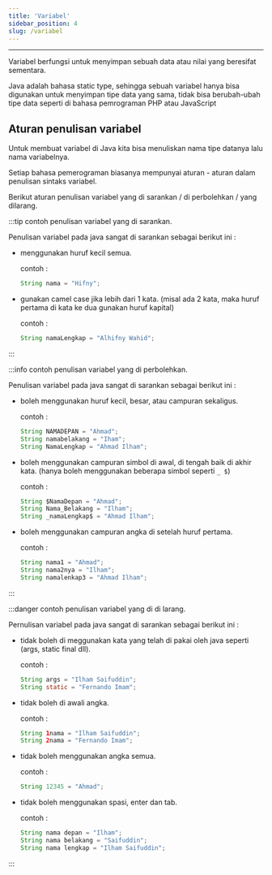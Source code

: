 ```yaml
---
title: 'Variabel'
sidebar_position: 4
slug: /variabel
---
```


<hr />

Variabel berfungsi untuk menyimpan sebuah data atau nilai yang beresifat sementara.

Java adalah bahasa static type, sehingga sebuah variabel hanya bisa digunakan untuk menyimpan tipe data yang sama, tidak bisa berubah-ubah tipe data seperti di bahasa pemrograman PHP atau JavaScript

## Aturan penulisan variabel

Untuk membuat variabel di Java kita bisa menuliskan nama tipe datanya lalu nama variabelnya.

Setiap bahasa pemerograman biasanya mempunyai aturan - aturan dalam penulisan sintaks variabel.

Berikut aturan penulisan variabel yang di sarankan / di perbolehkan / yang dilarang.

<Tabs>
<TabItem value="disarankan" label="Di Sarankan" default>

:::tip contoh penulisan variabel yang di sarankan.

Penulisan variabel pada java sangat di sarankan sebagai berikut ini :

- menggunakan huruf kecil semua.

  contoh :

  ```java
  String nama = "Hifny";
  ```

- gunakan camel case jika lebih dari 1 kata. (misal ada 2 kata, maka huruf pertama di kata ke dua gunakan huruf kapital)

  contoh :

  ```java
  String namaLengkap = "Alhifny Wahid";
  ```

:::

</TabItem>
<TabItem value="diperbolehkan" label="Di Perbolehkan">

:::info contoh penulisan variabel yang di perbolehkan.

Penulisan variabel pada java sangat di sarankan sebagai berikut ini :

- boleh menggunakan huruf kecil, besar, atau campuran sekaligus.

  contoh :

  ```java
  String NAMADEPAN = "Ahmad";
  String namabelakang = "Iham";
  String NamaLengkap = "Ahmad Ilham";
  ```

- boleh menggunakan campuran simbol di awal, di tengah baik di akhir kata. (hanya boleh menggunakan beberapa simbol seperti `_ $`)

  contoh :

  ```java
  String $NamaDepan = "Ahmad";
  String Nama_Belakang = "Ilham";
  String _namaLengkap$ = "Ahmad Ilham";
  ```

- boleh menggunakan campuran angka di setelah huruf pertama.

  contoh :

  ```java
  String nama1 = "Ahmad";
  String nama2nya = "Ilham";
  String namalenkap3 = "Ahmad Ilham";
  ```

:::

</TabItem>
<TabItem value="dilarang" label="Di Larang">

:::danger contoh penulisan variabel yang di di larang.

Pernulisan variabel pada java sangat di sarankan sebagai berikut ini :

- tidak boleh di meggunakan kata yang telah di pakai oleh java seperti (args, static final dll).

  contoh :

  ```java
  String args = "Ilham Saifuddin";
  String static = "Fernando Imam";
  ```

- tidak boleh di awali angka.

  contoh :

  ```java
  String 1nama = "Ilham Saifuddin";
  String 2nama = "Fernando Imam";
  ```

- tidak boleh menggunakan angka semua.

  contoh :

  ```java
  String 12345 = "Ahmad";
  ```

- tidak boleh menggunakan spasi, enter dan tab.

  contoh :

  ```java
  String nama depan = "Ilham";
  String nama belakang = "Saifuddin";
  String nama lengkap = "Ilham Saifuddin";
  ```

:::

</TabItem>
</Tabs>
